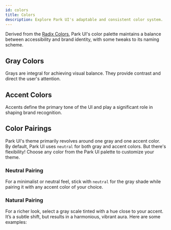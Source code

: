 ```yaml
---
id: colors
title: Colors
description: Explore Park UI's adaptable and consistent color system.
---
```


Derived from the [Radix Colors](https://www.radix-ui.com/colors), Park UI's color palette maintains a balance between
accessibility and brand identity, with some tweaks to its naming scheme.

## Gray Colors

Grays are integral for achieving visual balance. They provide contrast and direct the user's attention.

<ColorGrid type="gray" />

## Accent Colors

Accents define the primary tone of the UI and play a significant role in shaping brand recognition.

<ColorGrid type="accent" />

## Color Pairings

Park UI's theme primarily revolves around one gray and one accent color. By default, Park UI uses `neutral` for both
gray and accent colors. But there's flexibility! Choose any color from the Park UI palette to customize your theme.

### Neutral Pairing

For a minimalist or neutral feel, stick with `neutral` for the gray shade while pairing it with any accent color of your
choice.

### Natural Pairing

For a richer look, select a gray scale tinted with a hue close to your accent. It’s a subtle shift, but results in a
harmonious, vibrant aura. Here are some examples:

<ColorPairings />
